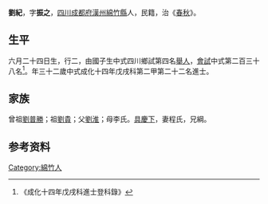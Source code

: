 {{Otheruses|other=名为劉紀的其他人物|劉紀}}
{{明清人物信息框
| 姓名 = 劉紀
| 原名 =
| 圖片名稱= 
| 圖片大小 =
| 圖片說明 = 
| 最高職務 =
| 國家 = 大明 
| 爵位 =
| 籍貫 = [[四川|四川]][[成都府|成都府]][[漢州|漢州]][[綿竹縣|綿竹縣]]
| 族裔 = 
| 旗籍 = 
| 字號 = 
| 諡號 =
| 出生日期 = 六月二十四日
| 出生地點 =
| 逝世日期 = 
| 逝世地點 =
| 墓葬 =
| 配偶 = 程氏
| 親屬 = 曾祖[[劉普勝|劉普勝]]，祖[[劉貴|劉貴]]，父[[劉淮|劉淮]]，母李氏
| 出身 =
* 成化十四年戊戌科進士
| 經歷 =
| 著作 =  
*
*
*
}}
'''劉紀'''{{BD|1447年||1506年||}}，字'''振之'''，[[四川|四川]][[成都府|成都府]][[漢州|漢州]][[綿竹縣|綿竹縣]]人，民籍，治《[[春秋|春秋]]》。

== 生平 ==
六月二十四日生，行二，由國子生中式四川鄉試第四名[[舉人|舉人]]，[[會試|會試]]中式第二百三十八名<ref>《成化十四年戊戌科進士登科錄》</ref>。年三十二歲中式成化十四年戊戌科第二甲第二十二名進士。

== 家族 ==
曾祖[[劉普勝|劉普勝]]；祖[[劉貴|劉貴]]；父[[劉淮|劉淮]]；母李氏。[[具慶下|具慶下]]，妻程氏，兄綱。

== 参考资料 ==
{{reflist}}

{{成化十四年戊戌科殿试金榜}}

{{Authority control}}

{{DEFAULTSORT:}}
[[Category:綿竹人|Category:綿竹人]]


{{明朝人物小作品}}